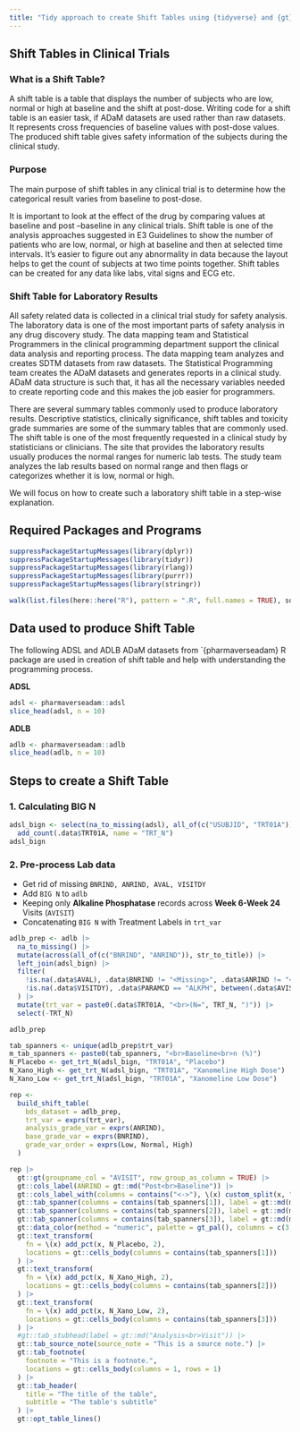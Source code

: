 ```yaml
---
title: "Tidy approach to create Shift Tables using {tidyverse} and {gt}"
---
```


## Shift Tables in Clinical Trials

### What is a Shift Table?

A shift table is a table that displays the number of subjects who are low, normal or high at baseline and the shift at post-dose. Writing code for a shift table is an easier task, if ADaM datasets are used rather than raw datasets. It represents cross frequencies of baseline values with post-dose values. The produced shift table gives safety information of the subjects during the clinical study.

### Purpose

The main purpose of shift tables in any clinical trial is to determine how the categorical result varies from baseline to post-dose.

It is important to look at the effect of the drug by comparing values at baseline and post –baseline in any clinical trials. Shift table is one of the analysis approaches suggested in E3 Guidelines to show the number of patients who are low, normal, or high at baseline and then at selected time intervals. It’s easier to figure out any abnormality in data because the layout helps to get the count of subjects at two time points together. Shift tables can be created for any data like labs, vital signs and ECG etc.

### Shift Table for Laboratory Results

All safety related data is collected in a clinical trial study for safety analysis. The laboratory data is one of the most important parts of safety analysis in any drug discovery study. The data mapping team and Statistical Programmers in the clinical programming department support the clinical data analysis and reporting process. The data mapping team analyzes and creates SDTM datasets from raw datasets. The Statistical Programming team creates the ADaM datasets and generates reports in a clinical study. ADaM data structure is such that, it has all the necessary variables needed to create reporting code and this makes the job easier for programmers.

There are several summary tables commonly used to produce laboratory results. Descriptive statistics, clinically significance, shift tables and toxicity grade summaries are some of the summary tables that are commonly used. The shift table is one of the most frequently requested in a clinical study by statisticians or clinicians.
The site that provides the laboratory results usually produces the normal ranges for numeric lab tests. The study team analyzes the lab results based on normal range and then flags or categorizes whether it is low, normal or high.

We will focus on how to create such a laboratory shift table in a step-wise explanation.

## Required Packages and Programs

```r
suppressPackageStartupMessages(library(dplyr))
suppressPackageStartupMessages(library(tidyr))
suppressPackageStartupMessages(library(rlang))
suppressPackageStartupMessages(library(purrr))
suppressPackageStartupMessages(library(stringr))

walk(list.files(here::here("R"), pattern = ".R", full.names = TRUE), source)
```

## Data used to produce Shift Table

The following ADSL and ADLB ADaM datasets from `{pharmaverseadam} R package are used in creation of shift table and help with understanding the programming process.

<b>ADSL</b>
```r
adsl <- pharmaverseadam::adsl
slice_head(adsl, n = 10)
```

<b>ADLB</b>
```r
adlb <- pharmaverseadam::adlb
slice_head(adlb, n = 10)
```

## Steps to create a Shift Table

### 1. Calculating BIG N

```r
adsl_bign <- select(na_to_missing(adsl), all_of(c("USUBJID", "TRT01A"))) |>
  add_count(.data$TRT01A, name = "TRT_N")
adsl_bign
```

### 2. Pre-process Lab data

-  Get rid of missing `BNRIND, ANRIND, AVAL, VISITDY`
-  Add `BIG N` to `adlb`
-  Keeping only <b>Alkaline Phosphatase</b> records across <b>Week 6-Week 24</b> Visits (`AVISIT`)
-  Concatenating `BIG N` with Treatment Labels in `trt_var`

```r
adlb_prep <- adlb |>
  na_to_missing() |>
  mutate(across(all_of(c("BNRIND", "ANRIND")), str_to_title)) |>
  left_join(adsl_bign) |>
  filter(
    !is.na(.data$AVAL), .data$BNRIND != "<Missing>", .data$ANRIND != "<Missing>",
    !is.na(.data$VISITDY), .data$PARAMCD == "ALKPH", between(.data$AVISITN, 7, 24)
  ) |>
  mutate(trt_var = paste0(.data$TRT01A, "<br>(N=", TRT_N, ")")) |>
  select(-TRT_N)

adlb_prep
```

```r
tab_spanners <- unique(adlb_prep$trt_var)
m_tab_spanners <- paste0(tab_spanners, "<br>Baseline<br>n (%)")
N_Placebo <- get_trt_N(adsl_bign, "TRT01A", "Placebo")
N_Xano_High <- get_trt_N(adsl_bign, "TRT01A", "Xanomeline High Dose")
N_Xano_Low <- get_trt_N(adsl_bign, "TRT01A", "Xanomeline Low Dose")
```

```r
rep <-
  build_shift_table(
    bds_dataset = adlb_prep,
    trt_var = exprs(trt_var),
    analysis_grade_var = exprs(ANRIND),
    base_grade_var = exprs(BNRIND),
    grade_var_order = exprs(Low, Normal, High)
  )

rep |>
  gt::gt(groupname_col = "AVISIT", row_group_as_column = TRUE) |>
  gt::cols_label(ANRIND = gt::md("Post<br>Baseline")) |>
  gt::cols_label_with(columns = contains("<->"), \(x) custom_split(x, "<->")) |>
  gt::tab_spanner(columns = contains(tab_spanners[1]), label = gt::md(m_tab_spanners[1])) |>
  gt::tab_spanner(columns = contains(tab_spanners[2]), label = gt::md(m_tab_spanners[2])) |>
  gt::tab_spanner(columns = contains(tab_spanners[3]), label = gt::md(m_tab_spanners[3])) |>
  gt::data_color(method = "numeric", palette = gt_pal(), columns = c(3, 5, 7, 9, 11, 13)) |>
  gt::text_transform(
    fn = \(x) add_pct(x, N_Placebo, 2),
    locations = gt::cells_body(columns = contains(tab_spanners[1]))
  ) |>
  gt::text_transform(
    fn = \(x) add_pct(x, N_Xano_High, 2),
    locations = gt::cells_body(columns = contains(tab_spanners[2]))
  ) |>
  gt::text_transform(
    fn = \(x) add_pct(x, N_Xano_Low, 2),
    locations = gt::cells_body(columns = contains(tab_spanners[3]))
  ) |>
  #gt::tab_stubhead(label = gt::md("Analysis<br>Visit")) |>
  gt::tab_source_note(source_note = "This is a source note.") |>
  gt::tab_footnote(
    footnote = "This is a footnote.",
    locations = gt::cells_body(columns = 1, rows = 1)
  ) |>
  gt::tab_header(
    title = "The title of the table",
    subtitle = "The table's subtitle"
  ) |>
  gt::opt_table_lines()
```
